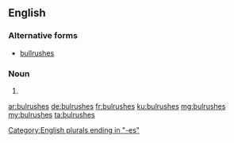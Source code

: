 ==English==

===Alternative forms===
* [[bullrushes]]

===Noun===
{{head|en|plural}}

# {{plural of|bulrush|lang=en}}

[[Category:English plurals ending in "-es"]]

[[ar:bulrushes]]
[[de:bulrushes]]
[[fr:bulrushes]]
[[ku:bulrushes]]
[[mg:bulrushes]]
[[my:bulrushes]]
[[ta:bulrushes]]
